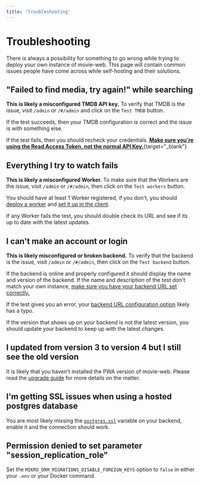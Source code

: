 ```yaml
---
title: 'Troubleshooting'
---
```


# Troubleshooting

There is always a possibility for something to go wrong while trying to deploy your own instance of movie-web. This page will contain common issues people have come across while self-hosting and their solutions.

## "Failed to find media, try again!" while searching

**This is likely a misconfigured TMDB API key.** To verify that TMDB is the issue, visit `/admin` or `/#/admin` and click on the `Test TMDB` button.

If the test succeeds, then your TMDB configuration is correct and the issue is with something else.

If the test fails, then you should recheck your credentials. [**Make sure you're using the Read Access Token, not the normal API Key.**](https://www.themoviedb.org/settings/api#v4_auth_key){target="\_blank"}

## Everything I try to watch fails

**This is likely a misconfigured Worker.** To make sure that the Workers are the issue, visit `/admin` or `/#/admin`, then click on the `Test workers` button.

You should have at least 1 Worker registered, if you don't, you should [deploy a worker](../2.proxy/1.deploy.md#method-1---cloudflare-easy) and [set it up in the client](../3.client/3.configuration.md#vite_cors_proxy_url).

If any Worker fails the test, you should double check its URL and see if its up to date with the latest updates.

## I can't make an account or login

**This is likely misconfigured or broken backend.** To verify that the backend is the issue, visit `/admin` or `/#/admin`, then click on the `Test backend` button.

If the backend is online and properly configured it should display the name and version of the backend. If the name and description of the test don't match your own instance, [make sure you have your backend URL set correctly.](../3.client/3.configuration.md#vite_backend_url)

If the test gives you an error, your [backend URL configuration option](../3.client/3.configuration.md#vite_backend_url) likely has a typo.

If the version that shows up on your backend is not the latest version, you should update your backend to keep up with the latest changes.

## I updated from version 3 to version 4 but I still see the old version

It is likely that you haven't installed the PWA version of movie-web. Please read the [upgrade guide](../3.client/5.upgrade.md) for more details on the matter.

## I'm getting SSL issues when using a hosted postgres database

You are most likely missing the [`postgres.ssl`](../4.backend/2.configuration.md#postgresssl) variable on your backend, enable it and the connection should work.

## Permission denied to set parameter "session_replication_role"

Set the `MIKRO_ORM_MIGRATIONS_DISABLE_FOREIGN_KEYS` option to `false` in either your `.env` or your Docker command.
